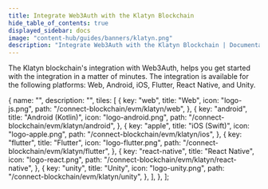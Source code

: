 ```yaml
---
title: Integrate Web3Auth with the Klatyn Blockchain
hide_table_of_contents: true
displayed_sidebar: docs
image: "content-hub/guides/banners/klatyn.png"
description: "Integrate Web3Auth with the Klatyn Blockchain | Documentation - Web3Auth"
---
```



<SEO
  title="Integrate Web3Auth with the Klatyn Blockchain"
  description="Integrate Web3Auth with the Klatyn Blockchain | Documentation - Web3Auth"
  image="https://web3auth.io/docs/content-hub/guides/banners/klatyn.png"
  slug="/connect-blockchain/evm/klatyn"
/>

The Klatyn blockchain's integration with Web3Auth, helps you get started with the integration in a matter of minutes. The integration is available for
the following platforms: Web, Android, iOS, Flutter, React Native, and Unity.

  {
    name: "",
    description: "",
    tiles: [
      {
        key: "web",
        title: "Web",
        icon: "logo-js.png",
        path: "/connect-blockchain/evm/klatyn/web",
      },
      {
        key: "android",
        title: "Android (Kotlin)",
        icon: "logo-android.png",
        path: "/connect-blockchain/evm/klatyn/android",
      },
      {
        key: "apple",
        title: "iOS (Swift)",
        icon: "logo-apple.png",
        path: "/connect-blockchain/evm/klatyn/ios",
      },
      {
        key: "flutter",
        title: "Flutter",
        icon: "logo-flutter.png",
        path: "/connect-blockchain/evm/klatyn/flutter",
      },
      {
        key: "react-native",
        title: "React Native",
        icon: "logo-react.png",
        path: "/connect-blockchain/evm/klatyn/react-native",
      },
      {
        key: "unity",
        title: "Unity",
        icon: "logo-unity.png",
        path: "/connect-blockchain/evm/klatyn/unity",
      },
    ],
  },
];

<Tiles tileGroups={Klatyn} />
